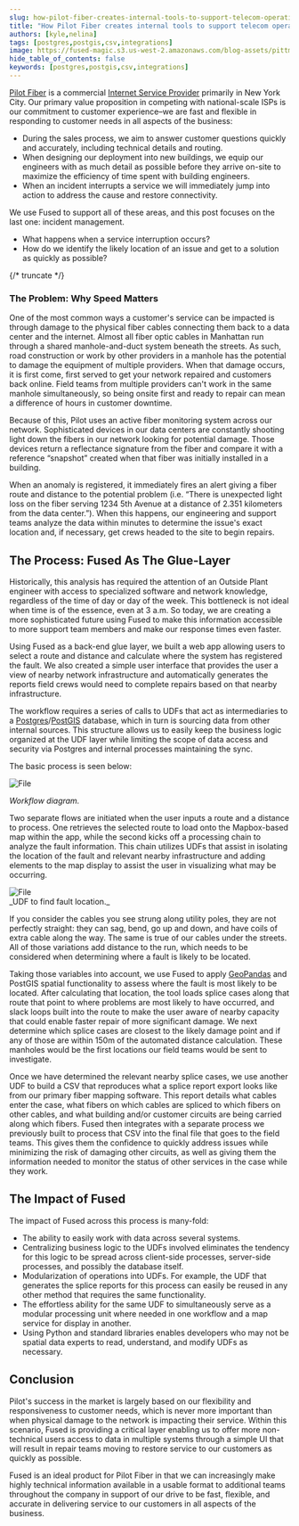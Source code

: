 ```yaml
---
slug: how-pilot-fiber-creates-internal-tools-to-support-telecom-operations
title: "How Pilot Fiber creates internal tools to support telecom operations"
authors: [kyle,nelina]
tags: [postgres,postgis,csv,integrations]
image: https://fused-magic.s3.us-west-2.amazonaws.com/blog-assets/pittman_social.png
hide_table_of_contents: false
keywords: [postgres,postgis,csv,integrations]
---
```


[Pilot Fiber](https://www.pilotfiber.com/) is a commercial [Internet Service Provider](https://en.wikipedia.org/wiki/Internet_service_provider) primarily in New York City. Our primary value proposition in competing with national-scale ISPs is our commitment to customer experience–we are fast and flexible in responding to customer needs in all aspects of the business:

- During the sales process, we aim to answer customer questions quickly and accurately, including technical details and routing.
- When designing our deployment into new buildings, we equip our engineers with as much detail as possible before they arrive on-site to maximize the efficiency of time spent with building engineers.
- When an incident interrupts a service we will immediately jump into action to address the cause and restore connectivity.


We use Fused to support all of these areas, and this post focuses on the last one: incident management.
- What happens when a service interruption occurs?
- How do we identify the likely location of an issue and get to a solution as quickly as possible?






<ReactPlayer playsinline={true} className="video__player" playing={true} muted={true} controls height="100%" url="https://fused-magic.s3.us-west-2.amazonaws.com/blog-assets/pilotfiber_video.mp4" width="100%" />




{/* truncate */}

### The Problem: Why Speed Matters



One of the most common ways a customer's service can be impacted is through damage to the physical fiber cables connecting them back to a data center and the internet. Almost all fiber optic cables in Manhattan run through a shared manhole-and-duct system beneath the streets. As such, road construction or work by other providers in a manhole has the potential to damage the equipment of multiple providers. When that damage occurs, it is first come, first served to get your network repaired and customers back online. Field teams from multiple providers can't work in the same manhole simultaneously, so being onsite first and ready to repair can mean a difference of hours in customer downtime.


Because of this, Pilot uses an active fiber monitoring system across our network. Sophisticated devices in our data centers are constantly shooting light down the fibers in our network looking for potential damage. Those devices return a reflectance signature from the fiber and compare it with a reference “snapshot” created when that fiber was initially installed in a building.


When an anomaly is registered, it immediately fires an alert giving a fiber route and distance to the potential problem (i.e. “There is unexpected light loss on the fiber serving 1234 5th Avenue at a distance of 2.351 kilometers from the data center.”). When this happens, our engineering and support teams analyze the data within minutes to determine the issue's exact location and, if necessary, get crews headed to the site to begin repairs.




## The Process: Fused As The Glue-Layer

Historically, this analysis has required the attention of an Outside Plant engineer with access to specialized software and network knowledge, regardless of the time of day or day of the week. This bottleneck is not ideal when time is of the essence, even at 3 a.m. So today, we are creating a more sophisticated future using Fused to make this information accessible to more support team members and make our response times even faster.


Using Fused as a back-end glue layer, we built a web app allowing users to select a route and distance and calculate where the system has registered the fault. We also created a simple user interface that provides the user a view of nearby network infrastructure and automatically generates the reports field crews would need to complete repairs based on that nearby infrastructure.


The workflow requires a series of calls to UDFs that act as intermediaries to a [Postgres](https://www.postgresql.org/)/[PostGIS](https://postgis.net/) database, which in turn is sourcing data from other internal sources. This structure allows us to easily keep the business logic organized at the UDF layer while limiting the scope of data access and security via Postgres and internal processes maintaining the sync.




The basic process is seen below:


<div style={{textAlign: 'center'}}>
<img src={Image1} alt="File" style={{}} />
</div>

_Workflow diagram._


Two separate flows are initiated when the user inputs a route and a distance to process. One retrieves the selected route to load onto the Mapbox-based map within the app, while the second kicks off a processing chain to analyze the fault information. This chain utilizes UDFs that assist in isolating the location of the fault and relevant nearby infrastructure and adding elements to the map display to assist the user in visualizing what may be occurring.



<div style={{textAlign: 'center'}}>
<img src={Image2} alt="File" style={{}} />
</div>
_UDF to find fault location._


If you consider the cables you see strung along utility poles, they are not perfectly straight: they can sag, bend, go up and down, and have coils of extra cable along the way. The same is true of our cables under the streets. All of those variations add distance to the run, which needs to be considered when determining where a fault is likely to be located.


Taking those variables into account, we use Fused to apply [GeoPandas](http://geopandas.org/) and PostGIS spatial functionality to assess where the fault is most likely to be located. After calculating that location, the tool loads splice cases along that route that point to where problems are most likely to have occurred, and slack loops built into the route to make the user aware of nearby capacity that could enable faster repair of more significant damage. We next determine which splice cases are closest to the likely damage point and if any of those are within 150m of the automated distance calculation. These manholes would be the first locations our field teams would be sent to investigate.


Once we have determined the relevant nearby splice cases, we use another UDF to build a CSV that reproduces what a splice report export looks like from our primary fiber mapping software. This report details what cables enter the case, what fibers on which cables are spliced to which fibers on other cables, and what building and/or customer circuits are being carried along which fibers. Fused then integrates with a separate process we previously built to process that CSV into the final file that goes to the field teams. This gives them the confidence to quickly address issues while minimizing the risk of damaging other circuits, as well as giving them the information needed to monitor the status of other services in the case while they work.





## The Impact of Fused

The impact of Fused across this process is many-fold:
- The ability to easily work with data across several systems.
- Centralizing business logic to the UDFs involved eliminates the tendency for this logic to be spread across client-side processes, server-side processes, and possibly the database itself.
- Modularization of operations into UDFs. For example, the UDF that generates the splice reports for this process can easily be reused in any other method that requires the same functionality.
- The effortless ability for the same UDF to simultaneously serve as a modular processing unit where needed in one workflow and a map service for display in another.
- Using Python and standard libraries enables developers who may not be spatial data experts to read, understand, and modify UDFs as necessary.



## Conclusion

Pilot's success in the market is largely based on our flexibility and responsiveness to customer needs, which is never more important than when physical damage to the network is impacting their service. Within this scenario, Fused is providing a critical layer enabling us to offer more non-technical users access to data in multiple systems through a simple UI that will result in repair teams moving to restore service to our customers as quickly as possible.

Fused is an ideal product for Pilot Fiber in that we can increasingly make highly technical information available in a usable format to additional teams throughout the company in support of our drive to be fast, flexible, and accurate in delivering service to our customers in all aspects of the business.
